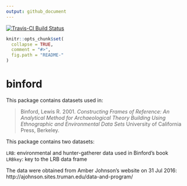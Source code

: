 ```yaml
---
output: github_document
---
```

 [![Travis-CI Build Status](https://travis-ci.org/.svg?branch=master)](https://travis-ci.org/)

<!-- README.md is generated from README.Rmd. Please edit that file -->

```r
knitr::opts_chunk$set(
  collapse = TRUE,
  comment = "#>",
  fig.path = "README-"
)
```

# binford

This package contains datasets used in:

> Binford, Lewis R. 2001. _Constructing Frames of Reference: An Analytical Method for Archaeological Theory Building Using Ethnographic and Environmental Data Sets_ University of California Press, Berkeley.

This package contains two datasets:

`LRB`:  environmental and hunter-gatherer data used in Binford's book     
`LRBkey`: key to the LRB data frame

The data were obtained from Amber Johnson's website on 31 Jul 2016: http://ajohnson.sites.truman.edu/data-and-program/

